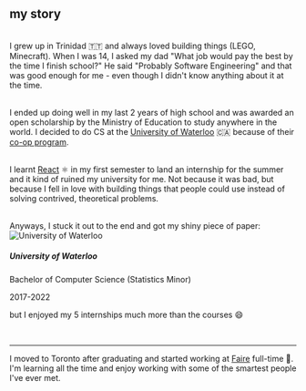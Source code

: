 
## my story

<br />I grew up in Trinidad 🇹🇹 and always loved building things (LEGO,
Minecraft). When I was 14, I asked my dad "What job would pay the best by the
time I finish school?" He said "Probably Software Engineering" and that was good
enough for me - even though I didn't know anything about it at the time.

<br />I ended up doing well in my last 2 years of high school and was awarded an
open scholarship by the Ministry of Education to study anywhere in the world. I
decided to do CS at the [University of Waterloo](https://cs.uwaterloo.ca) 🇨🇦
because of their [co-op program](https://uwaterloo.ca/co-operative-education).

<br />I learnt [React](https://react.dev) ⚛️ in my first semester to land an
internship for the summer and it kind of ruined my university for me. Not
because it was bad, but because I fell in love with building things that people
could use instead of solving contrived, theoretical problems.

<br />
Anyways, I stuck it out to the end and got my shiny piece of paper:
<br />

<Card className="flex gap-4 p-6 items-center mb-4">
  <img
    src="/uw_logo.png"
    alt="University of Waterloo"
    width={50}
    height={54}
    className="w-[50px] h-[54px]"
  />
  <div>
    <h5>University of Waterloo</h5>
    <p>Bachelor of Computer Science (Statistics Minor)</p>
    <p>2017-2022</p>
  </div>
</Card>

but I enjoyed my 5 internships much more than the courses 😄

<br />
<hr className="mb-8 border-t-2" />

I moved to Toronto after graduating and started working at [Faire](https://faire.com) full-time 🚀.
I'm learning all the time and enjoy working with some of the smartest people I've ever met.

<br />
